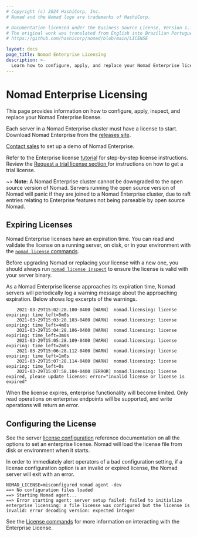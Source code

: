 ```yaml
---
# Copyright (c) 2024 HashiCorp, Inc.
# Nomad and the Nomad logo are trademarks of HashiCorp.

# Documentation licensed under the Business Source License, Version 1.1.
# The original work was translated from English into Brazilian Portuguese.
# https://github.com/hashicorp/nomad/blob/main/LICENSE

layout: docs
page_title: Nomad Enterprise Licensing
description: >-
  Learn how to configure, apply, and replace your Nomad Enterprise license. Use the `nomad license` command to review your license details.
---
```


# Nomad Enterprise Licensing

<EnterpriseAlert product="nomad"/>

This page provides information on how to configure, apply, inspect, and replace
your Nomad Enterprise license.

Each server in a Nomad Enterprise cluster must have a license to start. Download
Nomad Enterprise from the [releases site].

[Contact sales](https://www.hashicorp.com/go/nomad-enterprise) to set up a demo
of Nomad Enterprise.

Refer to the Enterprise license
[tutorial](/nomad/tutorials/enterprise/hashicorp-enterprise-license) for
step-by-step license instructions. Review the [Request a trial license section
](/nomad/tutorials/enterprise/hashicorp-enterprise-license#request-a-trial-license)
for instructions on how to get a trial license.

~> **Note:** A Nomad Enterprise cluster cannot be downgraded to the open
source version of Nomad. Servers running the open source version of Nomad will
panic if they are joined to a Nomad Enterprise cluster, due to raft entries
relating to Enterprise features not being parseable by open source Nomad.

## Expiring Licenses

Nomad Enterprise licenses have an expiration time.
You can read and validate the license on a running server,
on disk, or in your environment with the
[`nomad license` commands](/nomad/commands/license).

Before upgrading Nomad or replacing your license with a new one, you should always run
[`nomad license inspect`](/nomad/commands/license/inspect)
to ensure the license is valid with your server binary.

As a Nomad Enterprise license approaches its expiration time, Nomad servers
will periodically log a warning message about the approaching
expiration. Below shows log excerpts of the warnings.

```
    2021-03-29T15:02:28.100-0400 [WARN]  nomad.licensing: license expiring: time_left=5m0s
    2021-03-29T15:03:28.103-0400 [WARN]  nomad.licensing: license expiring: time_left=4m0s
    2021-03-29T15:04:28.106-0400 [WARN]  nomad.licensing: license expiring: time_left=3m0s
    2021-03-29T15:05:28.109-0400 [WARN]  nomad.licensing: license expiring: time_left=2m0s
    2021-03-29T15:06:28.112-0400 [WARN]  nomad.licensing: license expiring: time_left=1m0s
    2021-03-29T15:07:28.114-0400 [WARN]  nomad.licensing: license expiring: time_left=0s
    2021-03-29T15:07:58.104-0400 [ERROR] nomad.licensing: license expired, please update license: error="invalid license or license is expired"
```

When the license expires, enterprise functionality will become limited. Only
read operations on enterprise endpoints will be supported, and write
operations will return an error.

## Configuring the License

See the server [license configuration] reference documentation on all the
options to set an enterprise license. Nomad will load the license file from
disk or environment when it starts.

In order to immediately alert operators of a bad configuration setting, if a
license configuration option is an invalid or expired license, the Nomad server
will exit with an error.

```
NOMAD_LICENSE=misconfigured nomad agent -dev
==> No configuration files loaded
==> Starting Nomad agent...
==> Error starting agent: server setup failed: failed to initialize enterprise licensing: a file license was configured but the license is invalid: error decoding version: expected integer
```

See the [License commands](/nomad/commands/license) for more information on
interacting with the Enterprise License.

[releases site]: https://releases.hashicorp.com/nomad
[license configuration]: /nomad/docs/configuration/server#license_path
[license endpoint]: /nomad/api-docs/operator/license#updating-the-nomad-enterprise-license
